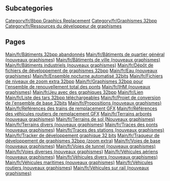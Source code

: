 
== Subcategories ==
[[Category/fr/8bpp Graphics Replacement]]
[[Category/fr/Graphismes 32bpp]]
[[Category/fr/Ressources du développeur de graphismes]]

== Pages ==
[[Main/fr/Bâtiments 32bpp abandonnés]]
[[Main/fr/Bâtiments de quartier général (nouveaux graphismes)]]
[[Main/fr/Bâtiments de ville (nouveaux graphismes)]]
[[Main/fr/Bâtiments industriels (nouveaux graphismes)]]
[[Main/fr/Dépôt de fichiers de développement de graphismes 32bpp]]
[[Main/fr/Eau (nouveaux graphismes)]]
[[Main/fr/Ensemble nocturne automatisé 32bits]]
[[Main/fr/Fichiers de niveaux de zoom extra 32bpp]]
[[Main/fr/Graphismes 32bpp pour l'ensemble de renouvellement total des ponts]]
[[Main/fr/IHM (nouveaux graphismes)]]
[[Main/fr/Jeu avec des graphiques 32bpp]]
[[Main/fr/Lien]]
[[Main/fr/Liste des tars 32bpp téléchargeables]]
[[Main/fr/Projet de conversion de l'ensemble de base 32bits]]
[[Main/fr/Propositions (nouveaux graphismes)]]
[[Main/fr/Références des trains de remplacement GFX]]
[[Main/fr/Références des véhicules routiers de remplacement GFX]]
[[Main/fr/Terrains arborés (nouveaux graphismes)]]
[[Main/fr/Terrains de sol (Nouveaux graphismes)]]
[[Main/fr/Terrains divers (nouveaux graphismes)]]
[[Main/fr/Traces des ponts (nouveaux graphismes)]]
[[Main/fr/Traces des stations (nouveaux graphismes)]]
[[Main/fr/Tracker de développement graphique 32 bits]]
[[Main/fr/Traqueur de développement de graphismes 32bpp (zoom extra)]]
[[Main/fr/Voies de base (nouveaux graphismes)]]
[[Main/fr/Voies de tunnel (nouveaux graphismes)]]
[[Main/fr/Voies diverses (nouveaux graphismes)]]
[[Main/fr/Véhicules aériens (nouveaux graphismes)]]
[[Main/fr/Véhicules divers (nouveaux graphismes)]]
[[Main/fr/Véhicules maritimes (nouveaux graphismes)]]
[[Main/fr/Véhicules routiers (nouveaux graphismes)]]
[[Main/fr/Véhicules sur rail (nouveaux graphismes)]]
